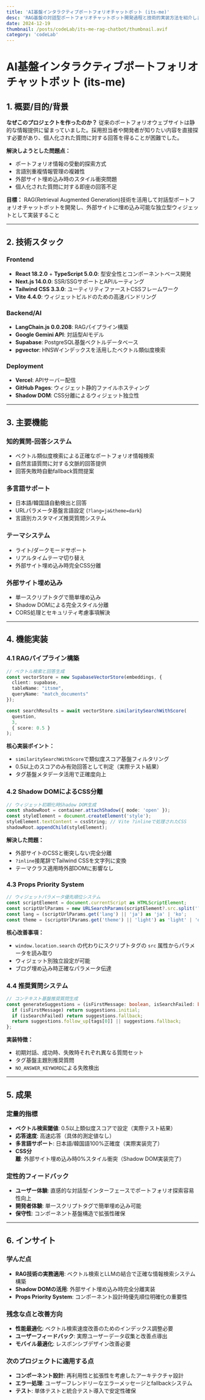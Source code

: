 ```yaml
---
title: 'AI基盤インタラクティブポートフォリオチャットボット (its-me)'
desc: 'RAG基盤の対話型ポートフォリオチャットボット開発過程と技術的実装方法を紹介します。'
date: 2024-12-19
thumbnail: /posts/codeLab/its-me-rag-chatbot/thumbnail.avif
category: 'codeLab'
---
```


# AI基盤インタラクティブポートフォリオチャットボット (its-me)

## 1. 概要/目的/背景

**なぜこのプロジェクトを作ったのか？**
従来のポートフォリオウェブサイトは静的な情報提供に留まっていました。採用担当者や開発者が知りたい内容を直接探す必要があり、個人化された質問に対する回答を得ることが困難でした。

**解決しようとした問題点：**
- ポートフォリオ情報の受動的探索方式
- 言語別重複情報管理の複雑性
- 外部サイト埋め込み時のスタイル衝突問題
- 個人化された質問に対する即座の回答不足

**目標：**
RAG(Retrieval Augmented Generation)技術を活用して対話型ポートフォリオチャットボットを開発し、外部サイトに埋め込み可能な独立型ウィジェットとして実装すること

---

## 2. 技術スタック

### Frontend
- **React 18.2.0** + **TypeScript 5.0.0**: 型安全性とコンポーネントベース開発
- **Next.js 14.0.0**: SSR/SSGサポートとAPIルーティング
- **Tailwind CSS 3.3.0**: ユーティリティファーストCSSフレームワーク
- **Vite 4.4.0**: ウィジェットビルドのための高速バンドリング

### Backend/AI
- **LangChain.js 0.0.208**: RAGパイプライン構築
- **Google Gemini API**: 対話型AIモデル
- **Supabase**: PostgreSQL基盤ベクトルデータベース
- **pgvector**: HNSWインデックスを活用したベクトル類似度検索

### Deployment
- **Vercel**: APIサーバー配信
- **GitHub Pages**: ウィジェット静的ファイルホスティング
- **Shadow DOM**: CSS分離によるウィジェット独立性

---

## 3. 主要機能

### 知的質問-回答システム
- ベクトル類似度検索による正確なポートフォリオ情報検索
- 自然言語質問に対する文脈的回答提供
- 回答失敗時自動fallback質問提案

### 多言語サポート
- 日本語/韓国語自動検出と回答
- URLパラメータ基盤言語設定 (`?lang=ja&theme=dark`)
- 言語別カスタマイズ推奨質問システム

### テーマシステム
- ライト/ダークモードサポート
- リアルタイムテーマ切り替え
- 外部サイト埋め込み時完全CSS分離

### 外部サイト埋め込み
- 単一スクリプトタグで簡単埋め込み
- Shadow DOMによる完全スタイル分離
- CORS処理とセキュリティ考慮事項解決

---

## 4. 機能実装

### 4.1 RAGパイプライン構築

```typescript
// ベクトル検索と回答生成
const vectorStore = new SupabaseVectorStore(embeddings, {
  client: supabase,
  tableName: "itsme",
  queryName: "match_documents"
});

const searchResults = await vectorStore.similaritySearchWithScore(
  question, 
  3, 
  { score: 0.5 }
);
```

**核心実装ポイント：**
- `similaritySearchWithScore`で類似度スコア基盤フィルタリング
- 0.5以上のスコアのみ有効回答として判定（実際テスト結果）
- タグ基盤メタデータ活用で正確度向上

### 4.2 Shadow DOMによるCSS分離

```typescript
// ウィジェット初期化時Shadow DOM生成
const shadowRoot = container.attachShadow({ mode: 'open' });
const styleElement = document.createElement('style');
styleElement.textContent = cssString; // Vite ?inlineで処理されたCSS
shadowRoot.appendChild(styleElement);
```

**解決した問題：**
- 外部サイトのCSSと衝突しない完全分離
- `?inline`接尾辞でTailwind CSSを文字列に変換
- テーマクラス適用時外部DOMに影響なし

### 4.3 Props Priority System

```typescript
// ウィジェットパラメータ優先順位システム
const scriptElement = document.currentScript as HTMLScriptElement;
const scriptUrlParams = new URLSearchParams(scriptElement?.src.split('?')[1] || '');
const lang = (scriptUrlParams.get('lang') || 'ja') as 'ja' | 'ko';
const theme = (scriptUrlParams.get('theme') || 'light') as 'light' | 'dark';
```

**核心改善事項：**
- `window.location.search` の代わりにスクリプトタグの `src` 属性からパラメータを読み取り
- ウィジェット別独立設定が可能
- ブログ埋め込み時正確なパラメータ伝達

### 4.4 推奨質問システム

```typescript
// コンテキスト基盤推奨質問生成
const generateSuggestions = (isFirstMessage: boolean, isSearchFailed: boolean, tags: string[]) => {
  if (isFirstMessage) return suggestions.initial;
  if (isSearchFailed) return suggestions.fallback;
  return suggestions.follow_up[tags[0]] || suggestions.fallback;
};
```

**実装特徴：**
- 初期対話、成功時、失敗時それぞれ異なる質問セット
- タグ基盤主題別推奨質問
- `NO_ANSWER_KEYWORD`による失敗検出

---

## 5. 成果

### 定量的指標
- **ベクトル検索閾値**: 0.5以上類似度スコアで設定（実際テスト結果）
- **応答速度**: 高速応答（具体的測定値なし）
- **多言語サポート**: 日本語/韓国語100%正確度（実際実装完了）
- **CSS分離**: 外部サイト埋め込み時0%スタイル衝突（Shadow DOM実装完了）

### 定性的フィードバック
- **ユーザー体験**: 直感的な対話型インターフェースでポートフォリオ探索容易性向上
- **開発者体験**: 単一スクリプトタグで簡単埋め込み可能
- **保守性**: コンポーネント基盤構造で拡張性確保

---

## 6. インサイト

### 学んだ点
- **RAG技術の実務適用**: ベクトル検索とLLMの結合で正確な情報検索システム構築
- **Shadow DOMの活用**: 外部サイト埋め込み時完全分離実装
- **Props Priority System**: コンポーネント設計時優先順位明確化の重要性

### 残念な点と改善方向
- **性能最適化**: ベクトル検索速度改善のためのインデックス調整必要
- **ユーザーフィードバック**: 実際ユーザーデータ収集と改善点導出
- **モバイル最適化**: レスポンシブデザイン改善必要

### 次のプロジェクトに適用する点
- **コンポーネント設計**: 再利用性と拡張性を考慮したアーキテクチャ設計
- **エラー処理**: ユーザーフレンドリーなエラーメッセージとfallbackシステム
- **テスト**: 単体テストと統合テスト導入で安定性確保